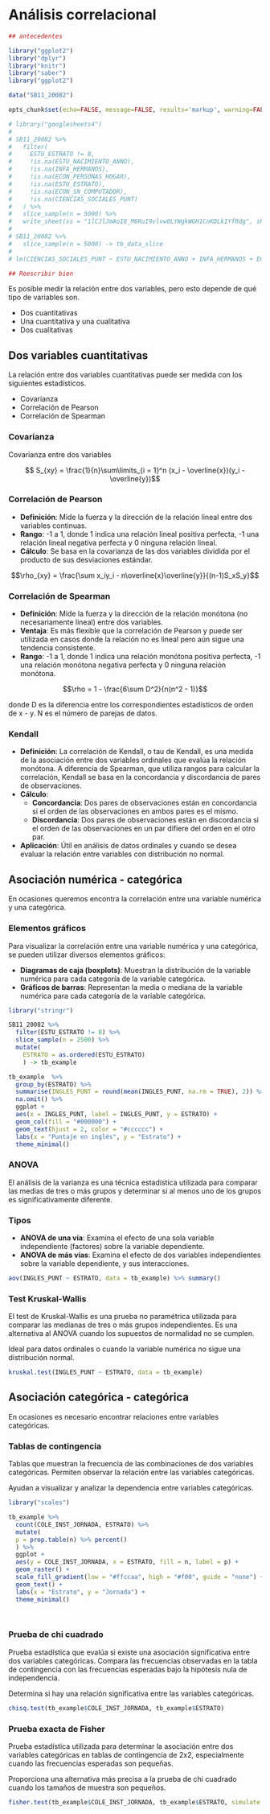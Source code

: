 # Análisis correlacional


```{r, echo=FALSE, message=FALSE, warning=FALSE}
## antecedentes

library("ggplot2")
library("dplyr")
library("knitr")
library("saber")
library("ggplot2")

data("SB11_20082")

opts_chunk$set(echo=FALSE, message=FALSE, results='markup', warning=FALSE, fig.show = "asis", fig.height = 3, fig.width = 8)

```


```{r}

# library("googlesheets4")
# 
# SB11_20082 %>%
#   filter(
#     ESTU_ESTRATO != 8,
#     !is.na(ESTU_NACIMIENTO_ANNO),
#     !is.na(INFA_HERMANOS),
#     !is.na(ECON_PERSONAS_HOGAR),
#     !is.na(ESTU_ESTRATO),
#     !is.na(ECON_SN_COMPUTADOR),
#     !is.na(CIENCIAS_SOCIALES_PUNT)
#   ) %>% 
#   slice_sample(n = 5000) %>%
#   write_sheet(ss = "1lCJlJmAoI8_M6RuI9vlvw0LYWgkWGH1CnKDLkIYfRdg", sheet = "sample")
# 
# SB11_20082 %>%
#   slice_sample(n = 5000) -> tb_data_slice
# 
# lm(CIENCIAS_SOCIALES_PUNT ~ ESTU_NACIMIENTO_ANNO + INFA_HERMANOS + ECON_PERSONAS_HOGAR + as.character(ESTU_ESTRATO), data = tb_data_slice) %>% summary

```



```{r}

## Reescribir bien

```




Es posible medir la relación entre dos variables, pero esto depende de qué tipo de variables son.

 - Dos cuantitativas
 - Una cuantitativa y una cualitativa
 - Dos cualitativas
 

## Dos variables cuantitativas

La relación entre dos variables cuantitativas puede ser medida con los siguientes estadísticos.

 - Covarianza
 - Correlación de Pearson
 - Correlación de Spearman


### Covarianza

Covarianza entre dos variables

$$ S_{xy} = \frac{1}{n}\sum\limits_{i = 1}^n (x_i - \overline{x})(y_i - \overline{y})$$

### Correlación de Pearson


- **Definición**: Mide la fuerza y la dirección de la relación lineal entre dos variables continuas.
- **Rango**: -1 a 1, donde 1 indica una relación lineal positiva perfecta, -1 una relación lineal negativa perfecta y 0 ninguna relación lineal.
- **Cálculo**: Se basa en la covarianza de las dos variables dividida por el producto de sus desviaciones estándar.


$$\rho_{xy} = \frac{\sum x_iy_i - n\overline{x}\overline{y}}{(n-1)S_xS_y}$$

### Correlación de Spearman


- **Definición**: Mide la fuerza y la dirección de la relación monótona (no necesariamente lineal) entre dos variables.
- **Ventaja**: Es más flexible que la correlación de Pearson y puede ser utilizada en casos donde la relación no es lineal pero aún sigue una tendencia consistente.
- **Rango**: -1 a 1, donde 1 indica una relación monótona positiva perfecta, -1 una relación monótona negativa perfecta y 0 ninguna relación monótona.

$$\rho = 1 - \frac{6\sum D^2}{n(n^2 - 1)}$$

donde D es la diferencia entre los correspondientes estadísticos de orden de x - y. N es el número de parejas de datos.


### Kendall

- **Definición**: La correlación de Kendall, o tau de Kendall, es una medida de la asociación entre dos variables ordinales que evalúa la relación monótona. A diferencia de Spearman, que utiliza rangos para calcular la correlación, Kendall se basa en la concordancia y discordancia de pares de observaciones.
- **Cálculo**:
  - **Concordancia**: Dos pares de observaciones están en concordancia si el orden de las observaciones en ambos pares es el mismo.
  - **Discordancia**: Dos pares de observaciones están en discordancia si el orden de las observaciones en un par difiere del orden en el otro par.
- **Aplicación**: Útil en análisis de datos ordinales y cuando se desea evaluar la relación entre variables con distribución no normal.


## Asociación numérica - categórica

En ocasiones queremos encontra la correlación entre una variable numérica y una categórica.

### Elementos gráficos

Para visualizar la correlación entre una variable numérica y una categórica, se pueden utilizar diversos elementos gráficos:

- **Diagramas de caja (boxplots)**: Muestran la distribución de la variable numérica para cada categoría de la variable categórica.
- **Gráficos de barras**: Representan la media o mediana de la variable numérica para cada categoría de la variable categórica.


```{r}
library("stringr")

SB11_20082 %>% 
  filter(ESTU_ESTRATO != 8) %>% 
  slice_sample(n = 2500) %>% 
  mutate(
    ESTRATO = as.ordered(ESTU_ESTRATO)
    ) -> tb_example

```


```{r, fig.show='asis'}
tb_example  %>% 
  group_by(ESTRATO) %>% 
  summarise(INGLES_PUNT = round(mean(INGLES_PUNT, na.rm = TRUE), 2)) %>% 
  na.omit() %>% 
  ggplot +
  aes(x = INGLES_PUNT, label = INGLES_PUNT, y = ESTRATO) +
  geom_col(fill = "#000000") +
  geom_text(hjust = 2, color = "#cccccc") +
  labs(x = "Puntaje en inglés", y = "Estrato") +
  theme_minimal()


```

### ANOVA

El análisis de la varianza es una técnica estadística utilizada para comparar las medias de tres o más grupos y determinar si al menos uno de los grupos es significativamente diferente.

### Tipos

  - **ANOVA de una vía**: Examina el efecto de una sola variable independiente (factores) sobre la variable dependiente.
  - **ANOVA de más vías**: Examina el efecto de dos variables independientes sobre la variable dependiente, y sus interacciones.


```{r, results='markup'}
aov(INGLES_PUNT ~ ESTRATO, data = tb_example) %>% summary()

```

### Test Kruskal-Wallis

El test de Kruskal-Wallis es una prueba no paramétrica utilizada para comparar las medianas de tres o más grupos independientes. Es una alternativa al ANOVA cuando los supuestos de normalidad no se cumplen.

Ideal para datos ordinales o cuando la variable numérica no sigue una distribución normal.

```{r, results='markup'}
kruskal.test(INGLES_PUNT ~ ESTRATO, data = tb_example)


```

## Asociación categórica - categórica

En ocasiones es necesario encontrar relaciones entre variables categóricas.



### Tablas de contingencia

Tablas que muestran la frecuencia de las combinaciones de dos variables categóricas. Permiten observar la relación entre las variables categóricas.

Ayudan a visualizar y analizar la dependencia entre variables categóricas.


```{r, results='markup'}
library("scales")

tb_example %>% 
  count(COLE_INST_JORNADA, ESTRATO) %>%
  mutate(
  p = prop.table(n) %>% percent()
  ) %>% 
  ggplot +
  aes(y = COLE_INST_JORNADA, x = ESTRATO, fill = n, label = p) +
  geom_raster() +
  scale_fill_gradient(low = "#ffccaa", high = "#f00", guide = "none") +
  geom_text() +
  labs(x = "Estrato", y = "Jornada") +
  theme_minimal()

  

```

### Prueba de chi cuadrado

Prueba estadística que evalúa si existe una asociación significativa entre dos variables categóricas. Compara las frecuencias observadas en la tabla de contingencia con las frecuencias esperadas bajo la hipótesis nula de independencia.

Determina si hay una relación significativa entre las variables categóricas.

```{r, results='markup'}
chisq.test(tb_example$COLE_INST_JORNADA, tb_example$ESTRATO)

```


### Prueba exacta de Fisher

Prueba estadística utilizada para determinar la asociación entre dos variables categóricas en tablas de contingencia de 2x2, especialmente cuando las frecuencias esperadas son pequeñas.


Proporciona una alternativa más precisa a la prueba de chi cuadrado cuando los tamaños de muestra son pequeños.


```{r, results='markup'}
fisher.test(tb_example$COLE_INST_JORNADA, tb_example$ESTRATO, simulate.p.value = TRUE)

```


